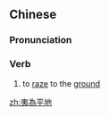 {{also|夷为平地}}
==Chinese==
{{zh-forms|s=夷为平地}}

===Pronunciation===
{{zh-pron
|m=yíwéipíngdì
|cat=v
}}

===Verb===
{{zh-verb}}

# to [[raze]] to the [[ground]]

[[zh:夷為平地]]
